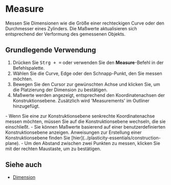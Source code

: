 
# Measure

<Reference shortcut="Ctrl + =" command="Measure" button="" />

Messen Sie Dimensionen wie die Größe einer rechteckigen Curve oder den Durchmesser eines Zylinders. 
Die Maßwerte aktualisieren sich entsprechend der Verformung des gemessenen Objekts.

## Grundlegende Verwendung

1. Drücken Sie <kbd>Strg + =</kbd> oder verwenden Sie den **Measure**-Befehl in der Befehlspalette.
2. Wählen Sie die Curve, Edge oder den Schnapp-Punkt, den Sie messen möchten.
3. Bewegen Sie den Cursor zur gewünschten Achse und klicken Sie, um die Platzierung der Dimension zu bestätigen.
4. Maßwerte werden angezeigt, entsprechend den Koordinatenachsen der Konstruktionsebene. Zusätzlich wird 'Measurements' im Outliner hinzugefügt.

<Callout type="info">
- Wenn Sie eine zur Konstruktionsebene senkrechte Koordinatenachse messen möchten, müssen Sie auf die Konstruktionsebene wechseln, die sie einschließt.
- Sie können Maßwerte basierend auf einer benutzerdefinierten Konstruktionsebene anzeigen. Anweisungen zur Erstellung einer Konstruktionsebene finden Sie [hier](../plasticity-essentials/construction-plane).
- Um den Abstand zwischen zwei Punkten zu messen, klicken Sie mit der rechten Maustaste, um zu bestätigen.
</Callout>

## Siehe auch
- [Dimension](./dimension)
